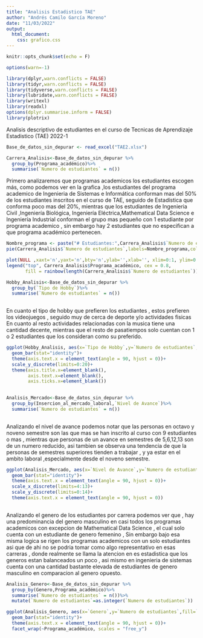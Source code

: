 ---
title: "Analisis Estadistico TAE"
author: "Andrés Camilo García Moreno"
date: "11/03/2022"
output: 
  html_document: 
    css: grafico.css
---

```{r setup, include=FALSE}
knitr::opts_chunk$set(echo = F)
```

```{r ignorar advertencias }
options(warn=-1)
```

```{r Importacion de librerias  ,results='hide', message=FALSE, warning=FALSE}
library(dplyr,warn.conflicts = FALSE)
library(tidyr,warn.conflicts = FALSE)
library(tidyverse,warn.conflicts = FALSE)
library(lubridate,warn.conflicts = FALSE)
library(writexl)
library(readxl)
options(dplyr.summarise.inform = FALSE)
library(plotrix)
```

<titulo>Analisis descriptivo de estudiantes en el curso de Tecnicas de Aprendizaje Estadistico (TAE) 2022-1</titulo>



```{r Lectura de la base de datos}
Base_de_datos_sin_depurar <- read_excel("TAE2.xlsx")
```


```{r Filtro por carrera}
Carrera_Analisis<-Base_de_datos_sin_depurar %>%
  group_by(Programa_académico)%>%
  summarise(`Numero de estudiantes` = n())

```

Primero analizaremos que programas academicos los estudiantes escogen más, como podemos ver en la grafica ,los estudiantes del programa academico de Ingenieria de Sistemas e Informática conforman mas del 50% de los estudiantes inscritos en el curso de TAE, seguido de Estadística que conforma poco mas del 20%, mientras que los estudiantes de Ingenieria Civil ,Ingeniería Biológica, Ingeniería Eléctrica,Mathematical Data Science e Ingeniería Industrial conforman el grupo mas pequeño con 1 estudiante por programa academico , sin embargo hay 2 estudiantes que no especifican a que programa académico pertenecen.

```{r}
Nombre_programa <- paste("# Estudiantes:",Carrera_Analisis$`Numero de estudiantes`, "|",round(Carrera_Analisis$`Numero de estudiantes`/sum(Carrera_Analisis$`Numero de estudiantes`)*100),"%")
pie(Carrera_Analisis$`Numero de estudiantes`,labels=Nombre_programa,col = rainbow(length(Carrera_Analisis$Programa_académico)))


```
```{r}
plot(NULL ,xaxt='n',yaxt='n',bty='n',ylab='',xlab='', xlim=0:1, ylim=0:1)
legend("top", Carrera_Analisis$Programa_académico, cex = 0.8,
       fill = rainbow(length(Carrera_Analisis$`Numero de estudiantes`)))
```




```{r}
Hobby_Analisis<-Base_de_datos_sin_depurar %>%
  group_by(`Tipo de Hobby`)%>%
  summarise(`Numero de estudiantes` = n())
  
```




En cuanto el tipo de hobby que prefieren los estudiantes , estos prefieren los videojuegos , seguido muy de cerca de deporte y/o actividades fisicas
En cuanto al resto actividades relacionadas con la musica tiene una cantidad decente, mientras que el resto de pasatiempos solo cuentan con 1 o 2 estudiantes que los consideran como su preferido.




```{r Hobby Grafico}
ggplot(Hobby_Analisis, aes(x=`Tipo de Hobby`,y=`Numero de estudiantes`,fill = `Tipo de Hobby`)) +
  geom_bar(stat="identity")+
  theme(axis.text.x = element_text(angle = 90, hjust = 0))+
  scale_y_discrete(limits=0:20)+
  theme(axis.title.x=element_blank(),
        axis.text.x=element_blank(),
        axis.ticks.x=element_blank())
  
```


```{r}
Analisis_Mercado<-Base_de_datos_sin_depurar %>%
  group_by(Insercion_al_mercado_laboral,`Nivel de Avance`)%>%
  summarise(`Numero de estudiantes` = n())
  
```
Analizando el nivel de avance podemos notar que las personas en octavo y noveno semestre son las que mas se han inscrito al curso con 9 estudiantes o mas , mientras que personas de un avance en semestres de 5,6,12,13 son de un numero reducido, asi tambien se observa una tendencia de que la personas de semestres superiores tienden a trabajar , y ya estar en el ambito laboral ,especialmente desde el noveno semestre.



```{r Trabajo Grafico}
ggplot(Analisis_Mercado, aes(x=`Nivel de Avance`,y=`Numero de estudiantes`,fill=`Insercion_al_mercado_laboral`)) +
  geom_bar(stat="identity")+
  theme(axis.text.x = element_text(angle = 90, hjust = 0))+
  scale_x_discrete(limits=4:13)+
  scale_y_discrete(limits=0:14)+
  theme(axis.text.x = element_text(angle = 90, hjust = 0))
  
```

Analizando el genero de los estudiantes por carrera podemos ver que , hay una predominancia del genero masculino en casi todos los programas academicos con excepcion de Mathematical Data Science , el cual solo cuenta con un estudiante de genero femenino , Sin embargo bajo esa misma logica se rigen los programas academicos con un solo estudiantes asi que de ahi no se podria tomar como algo representativo en esas carreras , donde realmente se llama la atencion en es estadistica que los generos estan balanceados un poco , asi mismo en ingenieria de sistemas cuenta con una cantidad bastante elevada de estudiantes de genero masculino en comparacion al genero opuesto.

```{r}
Analisis_Genero<-Base_de_datos_sin_depurar %>%
  group_by(Genero,Programa_académico)%>%
  summarise(`Numero de estudiantes` = n())%>%
  mutate(`Numero de estudiantes`=as.integer(`Numero de estudiantes`))
```

```{r Genero Grafico}
ggplot(Analisis_Genero, aes(x=`Genero`,y=`Numero de estudiantes`,fill=`Genero`)) +
  geom_bar(stat="identity")+
  theme(axis.text.x = element_text(angle = 90, hjust = 0))+
  facet_wrap(~Programa_académico, scales = "free_y")
  
```

